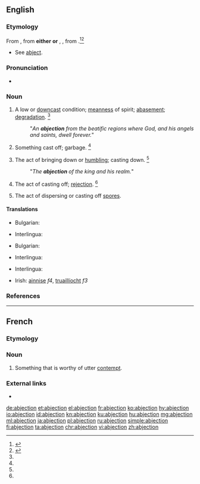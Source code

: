 ==English==

===Etymology===
From {{etyl|enm|en}} {{term|abjeccioun|lang=enm}}, from '''either''' {{etyl|frm|en}} {{term|abjection|lang=frm}} '''or''' {{etyl|LL.|en}} {{term|abjection-|lang=la}}, {{m|la|abiectiō}}, from {{term|abjectus||cast down|lang=la}}.<ref name=WI3>{{R:MW3 1976|page=4}}</ref><ref name=SOED>{{R:SOED5|page=5}}</ref>
* See [[abject]].

===Pronunciation===
* {{IPA|/æbˈd͡ʒɛk.ʃn̩/|lang=en}}

===Noun===
{{en-noun}}

# A low or [[downcast]] condition; [[meanness]] of spirit; [[abasement]]; [[degradation]]. {{defdate|First attested from around (1350 to 1470).}}<ref name=SOED/>
#: "''An '''abjection''' from the beatific regions where God, and his angels and saints, dwell forever.''"
# {{context|obsolete|chiefly|figuratively|lang=en}} Something cast off; garbage. {{defdate|Attested from around (1350 to 1470) until the mid 16<sup>th</sup> century.}}<ref name=SOED/>
# {{context|obsolete|lang=en}} The act of bringing down or [[humbling]]; casting down. {{defdate|Attested from the early 16<sup>th</sup> century until the mid 17<sup>th</sup> century.}}<ref name=SOED/>
#: "''The '''abjection''' of the king and his realm.''"
# {{context|obsolete|lang=en}} The act of casting off; [[rejection]]. {{defdate|Attested from the early 17<sup>th</sup> century until the mid 17<sup>th</sup> century.}}<ref name=SOED/>
# {{context|biology|mycology|lang=en}} The act of dispersing or casting off [[spore]]s.

====Translations====
{{trans-top|the act of bringing down or humbling}}
* Bulgarian: {{t|bg|отхвърляне, низвергване}}
{{trans-mid}}
* Interlingua: {{t|ia|abjection}}
{{trans-bottom}}

{{trans-top|the state of being rejected or cast out}}
* Bulgarian: {{t|bg|жалкост, отхвърленост}}
{{trans-mid}}
* Interlingua: {{t|ia|abjection}}
{{trans-bottom}}

{{trans-top|a low or downcast condition}}
* Interlingua: {{t|ia|abjection}}
{{trans-mid}}
* Irish: [[ainnise]] ''f4'', [[truaillíocht]] ''f3''
{{trans-bottom}}

===References===
<references/>

----

==French==

===Etymology===
{{suffix|abject|tion|lang=fr}}

===Noun===
{{fr-noun|f}}

# {{context|literary|lang=fr}} Something that is worthy of utter [[contempt]].

===External links===
* {{R:TLFi}}

[[de:abjection]]
[[et:abjection]]
[[el:abjection]]
[[fr:abjection]]
[[ko:abjection]]
[[hy:abjection]]
[[io:abjection]]
[[id:abjection]]
[[kn:abjection]]
[[ku:abjection]]
[[hu:abjection]]
[[mg:abjection]]
[[ml:abjection]]
[[ja:abjection]]
[[pl:abjection]]
[[ru:abjection]]
[[simple:abjection]]
[[fi:abjection]]
[[ta:abjection]]
[[chr:abjection]]
[[vi:abjection]]
[[zh:abjection]]